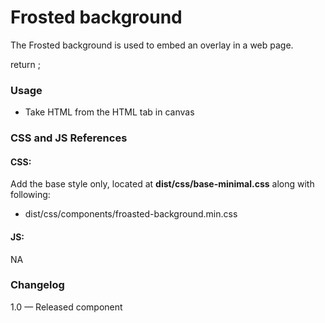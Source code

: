
<Meta title="Utilities/Frosted background" />

# Frosted background

The Frosted background is used to embed an overlay in a web page.

<Canvas>
  <Story name="Frosted background">
    return <FrostedImage></FrostedImage> ;
  </Story>
</Canvas>

###
### Usage
- Take HTML from the HTML tab in canvas

### CSS and JS References

#### CSS:
Add the base style only, located at **dist/css/base-minimal.css** along with following:
- dist/css/components/froasted-background.min.css

#### JS:
NA

### Changelog
1.0 — Released component
